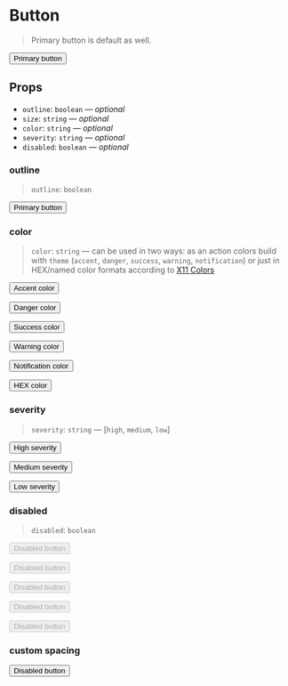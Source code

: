 
<Meta title="Components/Button" component={Button} />

# Button

> Primary button is default as well.

<Preview>
  <Story name="primary/default">
    <Button>Primary button</Button>
  </Story>
</Preview>

## Props

- `outline`: `boolean` — _optional_
- `size`: `string` — _optional_
- `color`: `string` — _optional_
- `severity`: `string` — _optional_
- `disabled`: `boolean` — _optional_

### outline

> `outline`: `boolean`

<Preview>
  <Story name="outline/secondary">
    <Button outline>Primary button</Button>
  </Story>
</Preview>

### color

> `color`: `string` — can be used in two ways: as an action colors build with `theme` (`accent`, `danger`, `success`, `warning`, `notification`) or just in HEX/named color formats according to [X11 Colors](https://en.wikipedia.org/wiki/X11_color_names)

<Preview>
  <Story name="color">
    <Container>
      <p>
        <Button color="accent">Accent color</Button>
      </p>
      <p>
        <Button color="danger">Danger color</Button>
      </p>
      <p>
        <Button color="success">Success color</Button>
      </p>
      <p>
        <Button color="warning">Warning color</Button>
      </p>
      <p>
        <Button color="notification">Notification color</Button>
      </p>
      <p>
        <Button color="#FF1493">HEX color</Button>
      </p>
    </Container>
  </Story>
</Preview>

### severity

> `severity`: `string` — [`high`, `medium`, `low`]

<Preview>
  <Story name="severity">
    <Container>
      <p>
        <Button severity="high">High severity</Button>
      </p>
      <p>
        <Button severity="medium">Medium severity</Button>
      </p>
      <p>
        <Button severity="low">Low severity</Button>
      </p>
    </Container>
  </Story>
</Preview>

### disabled

> `disabled`: `boolean`

<Preview>
  <Story name="disabled">
    <Container>
      <p>
        <Button disabled>Disabled button</Button>
      </p>
      <p>
        <Button outline disabled>
          Disabled button
        </Button>
      </p>
      <p>
        <Button severity="low" disabled>
          Disabled button
        </Button>
      </p>
      <p>
        <Button color="warning" disabled>
          Disabled button
        </Button>
      </p>
      <p>
        <Button color="#FF1493" disabled>
          Disabled button
        </Button>
      </p>
    </Container>
  </Story>
</Preview>

### custom spacing

<Preview>
  <Story name="custom-spacing">
    <Container>
      <p>
        <Button ml="3rem" mb="10rem" padding="0">
          Disabled button
        </Button>
      </p>
    </Container>
  </Story>
</Preview>
